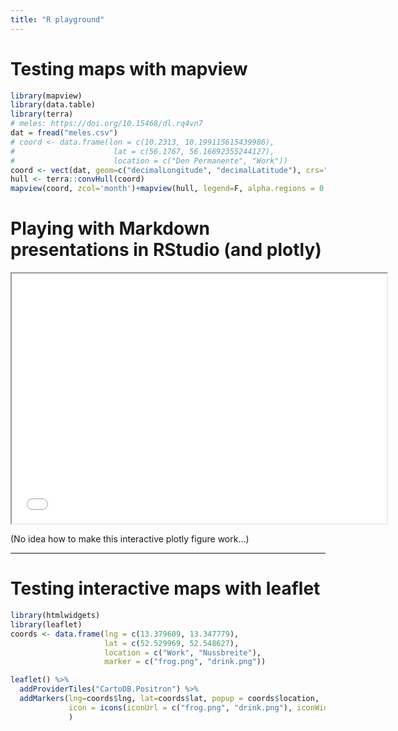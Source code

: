 ```yaml
---
title: "R playground"
---
```


# Testing maps with mapview

```r
library(mapview)
library(data.table)
library(terra)
# meles: https://doi.org/10.15468/dl.rq4vn7
dat = fread("meles.csv")
# coord <- data.frame(lon = c(10.2313, 10.199115615439986), 
#                      lat = c(56.1767, 56.16692355244127), 
#                      location = c("Den Permanente", "Work"))
coord <- vect(dat, geom=c("decimalLongitude", "decimalLatitude"), crs="EPSG:4326", keepgeom=FALSE)
hull <- terra::convHull(coord)
mapview(coord, zcol='month')+mapview(hull, legend=F, alpha.regions = 0.2)
```



# Playing with Markdown presentations in RStudio (and plotly)

 <iframe src="my_first_presi_with_R.html" style="height:400px;width:600px;"></iframe> 
 
(No idea how to make this interactive plotly figure work...) 
 
------
 
# Testing interactive maps with leaflet

```r
library(htmlwidgets)
library(leaflet)
coords <- data.frame(lng = c(13.379609, 13.347779), 
                     lat = c(52.529969, 52.548627), 
                     location = c("Work", "Nussbreite"),
                     marker = c("frog.png", "drink.png"))

leaflet() %>% 
  addProviderTiles("CartoDB.Positron") %>% 
  addMarkers(lng=coords$lng, lat=coords$lat, popup = coords$location,
             icon = icons(iconUrl = c("frog.png", "drink.png"), iconWidth = 40, iconHeight = 40)
             )

```

<!-- 
<iframe src="leaflet_interactive_map_test.html" 
style="height:400px;width:600px;"
name="leaflet_map"
scrolling="yes"
></iframe> 
-->

<!-- # HTML test range -->




<!-- <style> -->
<!--     .container { -->
<!--         /* Testing mouse over on image  */ -->
<!--         position: relative; -->
<!--         width: 100%; -->
<!--     } -->

<!--     .title { -->
<!--             background-color: rgb(255, 255, 255); -->
<!--             /*positioned relative to parent div (container) */ -->
<!--             position: absolute;    -->
<!--             /* bottom margin is 0 so that it coincides with container's bottom margin*/ -->
<!--             bottom: 0;        -->
<!--             color: black; -->
<!--             width: 85%; -->
<!--             font-size: 13px; -->
<!--             font-family: Helvetica, Arial, sans-serif; -->
<!--             padding: 0;       -->
<!--             /* padding was formerly: 10px 0; */ -->
<!--             text-align: center; -->
<!--             /*invisible because opacity is 0*/ -->
<!--             opacity: 0;            -->
<!--             transition: 0.6s; -->
<!--         } -->

<!--     .container:hover .title { -->
<!--         /*becomes visible on hover*/ -->
<!--             opacity: 1;        -->
<!--     } -->
<!-- </style> -->

<!-- <body> -->

<!--         <div class = "container"> -->
<!--           <img src="GLobalDrivers.png"/> -->
<!--                <div class="title"> -->
<!--                     NEW -->
<!--                </div> -->
<!--         </div> -->


